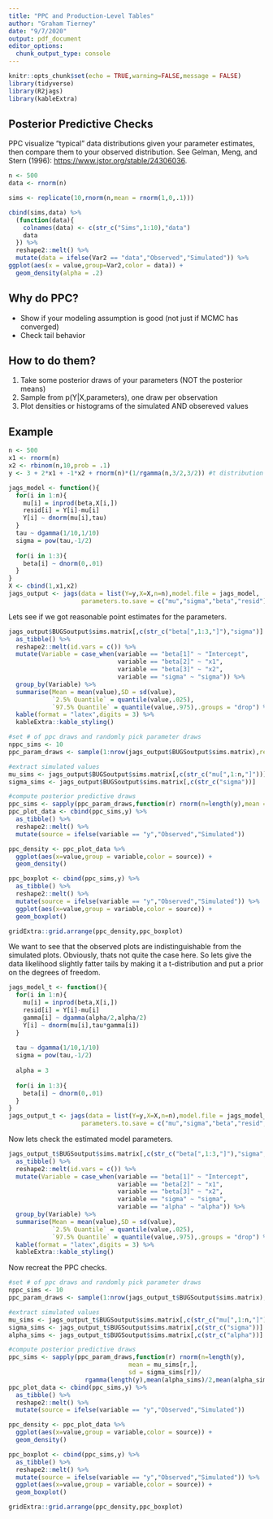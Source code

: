 ```yaml
---
title: "PPC and Production-Level Tables"
author: "Graham Tierney"
date: "9/7/2020"
output: pdf_document
editor_options: 
  chunk_output_type: console
---
```


```r
knitr::opts_chunk$set(echo = TRUE,warning=FALSE,message = FALSE)
library(tidyverse)
library(R2jags)
library(kableExtra)
```

## Posterior Predictive Checks

PPC visualize "typical" data distributions given your parameter estimates, then compare them to your observed distribution. See Gelman, Meng, and Stern (1996): <https://www.jstor.org/stable/24306036>. 

```r
n <- 500
data <- rnorm(n)

sims <- replicate(10,rnorm(n,mean = rnorm(1,0,.1)))

cbind(sims,data) %>% 
  (function(data){
    colnames(data) <- c(str_c("Sims",1:10),"data")
    data
  }) %>% 
  reshape2::melt() %>% 
  mutate(data = ifelse(Var2 == "data","Observed","Simulated")) %>% 
ggplot(aes(x = value,group=Var2,color = data)) + 
  geom_density(alpha = .2) 

```

## Why do PPC?

- Show if your modeling assumption is good (not just if MCMC has converged)
- Check tail behavior


## How to do them? 

1) Take some posterior draws of your parameters (NOT the posterior means)
2) Sample from p(Y|X,parameters), one draw per observation
3) Plot densities or histograms of the simulated AND obsereved values

\clearpage

## Example

```r
n <- 500
x1 <- rnorm(n)
x2 <- rbinom(n,10,prob = .1)
y <- 3 + 2*x1 + -1*x2 + rnorm(n)*(1/rgamma(n,3/2,3/2)) #t distribution w/ df=3

jags_model <- function(){
  for(i in 1:n){
    mu[i] = inprod(beta,X[i,])
    resid[i] = Y[i]-mu[i]
    Y[i] ~ dnorm(mu[i],tau)
  }
  tau ~ dgamma(1/10,1/10)
  sigma = pow(tau,-1/2)
  
  for(i in 1:3){
    beta[i] ~ dnorm(0,.01)
  }
}
X <- cbind(1,x1,x2)
jags_output <- jags(data = list(Y=y,X=X,n=n),model.file = jags_model,
                    parameters.to.save = c("mu","sigma","beta","resid"))
```

Lets see if we got reasonable point estimates for the parameters.  

```r
jags_output$BUGSoutput$sims.matrix[,c(str_c("beta[",1:3,"]"),"sigma")] %>% 
  as_tibble() %>% 
  reshape2::melt(id.vars = c()) %>% 
  mutate(Variable = case_when(variable == "beta[1]" ~ "Intercept",
                              variable == "beta[2]" ~ "x1",
                              variable == "beta[3]" ~ "x2",
                              variable == "sigma" ~ "sigma")) %>% 
  group_by(Variable) %>% 
  summarise(Mean = mean(value),SD = sd(value),
            `2.5% Quantile` = quantile(value,.025),
            `97.5% Quantile` = quantile(value,.975),.groups = "drop") %>% 
  kable(format = "latex",digits = 3) %>% 
  kableExtra::kable_styling()
```


```r
#set # of ppc draws and randomly pick parameter draws
nppc_sims <- 10
ppc_param_draws <- sample(1:nrow(jags_output$BUGSoutput$sims.matrix),replace = F,size = nppc_sims)

#extract simulated values
mu_sims <- jags_output$BUGSoutput$sims.matrix[,c(str_c("mu[",1:n,"]"))]
sigma_sims <- jags_output$BUGSoutput$sims.matrix[,c(str_c("sigma"))]

#compute posterior predictive draws
ppc_sims <- sapply(ppc_param_draws,function(r) rnorm(n=length(y),mean = mu_sims[r,],sd = sigma_sims[r]))
ppc_plot_data <- cbind(ppc_sims,y) %>% 
  as_tibble() %>% 
  reshape2::melt() %>% 
  mutate(source = ifelse(variable == "y","Observed","Simulated")) 

ppc_density <- ppc_plot_data %>% 
  ggplot(aes(x=value,group = variable,color = source)) + 
  geom_density() 

ppc_boxplot <- cbind(ppc_sims,y) %>% 
  as_tibble() %>% 
  reshape2::melt() %>% 
  mutate(source = ifelse(variable == "y","Observed","Simulated")) %>% 
  ggplot(aes(x=value,group = variable,color = source)) + 
  geom_boxplot() 

gridExtra::grid.arrange(ppc_density,ppc_boxplot)
```

We want to see that the observed plots are indistinguishable from the simulated plots. Obviously, thats not quite the case here. So lets give the data likelihood slightly fatter tails by making it a t-distribution and put a prior on the degrees of freedom. 

\clearpage

```r
jags_model_t <- function(){
  for(i in 1:n){
    mu[i] = inprod(beta,X[i,])
    resid[i] = Y[i]-mu[i]
    gamma[i] ~ dgamma(alpha/2,alpha/2)
    Y[i] ~ dnorm(mu[i],tau*gamma[i])
  }
  
  tau ~ dgamma(1/10,1/10)
  sigma = pow(tau,-1/2)
  
  alpha = 3
  
  for(i in 1:3){
    beta[i] ~ dnorm(0,.01)
  }
}
jags_output_t <- jags(data = list(Y=y,X=X,n=n),model.file = jags_model_t,
                    parameters.to.save = c("mu","sigma","beta","resid","alpha"))
```


Now lets check the estimated model parameters. 

```r
jags_output_t$BUGSoutput$sims.matrix[,c(str_c("beta[",1:3,"]"),"sigma","alpha")] %>% 
  as_tibble() %>% 
  reshape2::melt(id.vars = c()) %>% 
  mutate(Variable = case_when(variable == "beta[1]" ~ "Intercept",
                              variable == "beta[2]" ~ "x1",
                              variable == "beta[3]" ~ "x2",
                              variable == "sigma" ~ "sigma",
                              variable == "alpha" ~ "alpha")) %>% 
  group_by(Variable) %>% 
  summarise(Mean = mean(value),SD = sd(value),
            `2.5% Quantile` = quantile(value,.025),
            `97.5% Quantile` = quantile(value,.975),.groups = "drop") %>% 
  kable(format = "latex",digits = 3) %>% 
  kableExtra::kable_styling()
```

Now recreat the PPC checks. 

```r
#set # of ppc draws and randomly pick parameter draws
nppc_sims <- 10
ppc_param_draws <- sample(1:nrow(jags_output_t$BUGSoutput$sims.matrix),replace = F,size = nppc_sims)

#extract simulated values
mu_sims <- jags_output_t$BUGSoutput$sims.matrix[,c(str_c("mu[",1:n,"]"))]
sigma_sims <- jags_output_t$BUGSoutput$sims.matrix[,c(str_c("sigma"))]
alpha_sims <- jags_output_t$BUGSoutput$sims.matrix[,c(str_c("alpha"))]

#compute posterior predictive draws
ppc_sims <- sapply(ppc_param_draws,function(r) rnorm(n=length(y),
                                 mean = mu_sims[r,],
                                 sd = sigma_sims[r])/
                     rgamma(length(y),mean(alpha_sims)/2,mean(alpha_sims)/2))
ppc_plot_data <- cbind(ppc_sims,y) %>% 
  as_tibble() %>% 
  reshape2::melt() %>% 
  mutate(source = ifelse(variable == "y","Observed","Simulated")) 

ppc_density <- ppc_plot_data %>% 
  ggplot(aes(x=value,group = variable,color = source)) + 
  geom_density() 

ppc_boxplot <- cbind(ppc_sims,y) %>% 
  as_tibble() %>% 
  reshape2::melt() %>% 
  mutate(source = ifelse(variable == "y","Observed","Simulated")) %>% 
  ggplot(aes(x=value,group = variable,color = source)) + 
  geom_boxplot() 

gridExtra::grid.arrange(ppc_density,ppc_boxplot)
```